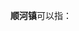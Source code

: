 '''顺河镇'''可以指：
{{PRC admin/disambig|32/03/21/103/000|32/08/03/115/000|32/13/11/100/000|34/15/03/103/000|42/11/81/114/000|51/10/11/104/000}}
{{disambig|cat=三字中国镇名消歧义}}